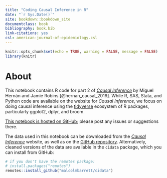 ```yaml
--- 
title: "Coding Causal Inference in R"
date: "`r Sys.Date()`"
site: bookdown::bookdown_site
documentclass: book
bibliography: book.bib
link-citations: yes
csl: american-journal-of-epidemiology.csl
---
```


```r
knitr::opts_chunk$set(echo = TRUE, warning = FALSE, message = FALSE)
library(knitr)
```

# About {-}

This notebook contains R code for part 2 of [*Causal Inference*](https://www.hsph.harvard.edu/miguel-hernan/causal-inference-book/) by Miguel Hernán and Jamie Robins [@hernan_causal_2019]. While R, SAS, Stata, and Python code are available on the website for *Causal Inference*, we focus on doing causal inference using the [tidyverse](https://www.tidyverse.org/) ecosystem of R packages, particularly ggplot2, dplyr, and broom. 

[This notebook is hosted on GitHub](https://github.com/malcolmbarrett/causal_inference_book); please post any issues or suggestions there.

The data used in this notebook can be downloaded from the [*Causal Inference*](https://www.hsph.harvard.edu/miguel-hernan/causal-inference-book/) website, as well as on the [GitHub repository](https://github.com/malcolmbarrett/causal_inference_book). Alternatively, cleaned versions of the data are available in the `cidata` package, which you can install from GitHub:

```r 
# if you don't have the remotes package:
# install.packages("remotes")
remotes::install_github("malcolmbarrett/cidata") 
```